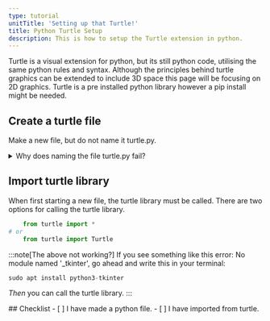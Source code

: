 ```yaml
---
type: tutorial
unitTitle: 'Setting up that Turtle!'
title: Python Turtle Setup
description: This is how to setup the Turtle extension in python.
---
```



Turtle is a visual extension for python, but its still python code, utilising the same python rules and syntax.
Although the principles behind turtle graphics can be extended to include 3D space this page will be focusing on 2D graphics.
Turtle is a pre installed python library however a pip install might be needed.

## Create a turtle file
Make a new file, but do not name it turtle.py.
<details>
  <summary>Why does naming the file turtle.py fail?</summary>
  When you write `import turtle` inside the file (which is the next step), Python looks for a module called turtle in order to import it.
  This means the file imports itself, instead of importing the actual Turtle
  library.
</details>

## Import turtle library
When first starting a new file, the turtle library must be called.
There are two options for calling the turtle library.

``` python
    from turtle import *
# or 
    from turtle import Turtle
```

:::note[The above not working?]
If you see something like this error: No module named '_tkinter', go ahead and write this in your terminal:
``` python
sudo apt install python3-tkinter
```
*Then* you can call the turtle library.
:::

<Box>
## Checklist

<Checklist>
- [ ] I have made a python file.
- [ ] I have imported from turtle.
</Checklist>
</Box>